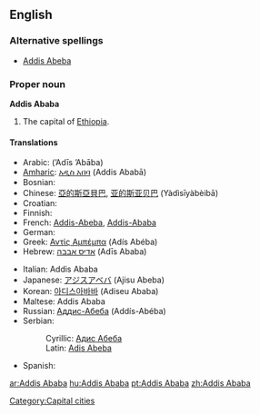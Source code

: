 {{wikipedia}}
==English==

===Alternative spellings===
* [[Addis Abeba]]

===Proper noun===
'''Addis Ababa'''
# The capital of [[Ethiopia]].

====Translations====
{{trans-top|capital of Ethiopia}}
* Arabic: {{Arab|[[أديس أبابا]]}} (ʼAdīs ʼAbāba) {{f}}
* [[Amharic]]: [[አዲስ አበባ]] (Addis Ababā)
* Bosnian: {{t-|bs|Adis Abeba|f}}
* Chinese: [[亞的斯亞貝巴]], [[亚的斯亚贝巴]] (Yàdìsīyàbèibā)
* Croatian: {{t-|hr|Adis Abeba|f}}
* Finnish: {{t-|fi|Addis Abeba}}
* French: [[Addis-Abeba]], [[Addis-Ababa]]
* German: {{t|de|Addis Abeba}}
* Greek: [[Αντίς Αμπέμπα]] (Adís Abéba) {{f}}
* Hebrew: [[אדיס אבבה]] (Adīs Ababa)
{{trans-mid}}
* Italian: Addis Ababa
* Japanese: [[アジスアベバ]] (Ajisu Abeba)
* Korean: [[아디스아바바]] (Adiseu Ababa)
* Maltese: Addis Ababa
* Russian: [[Аддис-Абеба]] (Addís-Abéba) {{f}}
* Serbian:
*: Cyrillic: [[Адис Абеба#Serbian|Адис Абеба]] {{f}}
*: Latin: [[Adis Abeba#Serbian|Adis Abeba]] {{f}}
* Spanish: {{t+|es|Addis Abeba|f}}
{{trans-bottom}}

[[Category:Capital cities]]

[[ar:Addis Ababa]]
[[hu:Addis Ababa]]
[[pt:Addis Ababa]]
[[zh:Addis Ababa]]